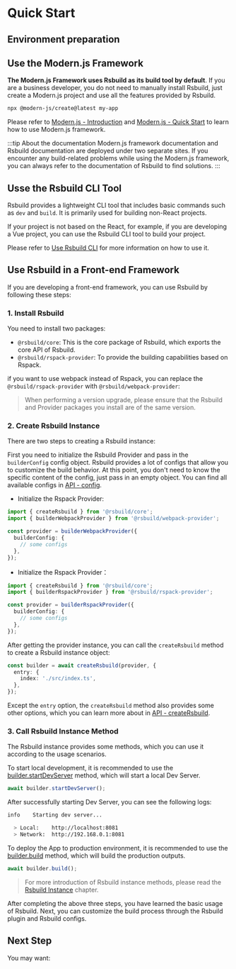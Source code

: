 # Quick Start

## Environment preparation


<NodeVersion />

## Use the Modern.js Framework

**The Modern.js Framework uses Rsbuild as its build tool by default**. If you are a business developer, you do not need to manually install Rsbuild, just create a Modern.js project and use all the features provided by Rsbuild.

```bash
npx @modern-js/create@latest my-app
```

Please refer to [Modern.js - Introduction](https://modernjs.dev/en/guides/get-started/introduction.html) and [Modern.js - Quick Start](https://modernjs.dev/en/guides/get-started/quick-start.html) to learn how to use Modern.js framework.

:::tip About the documentation
Modern.js framework documentation and Rsbuild documentation are deployed under two separate sites. If you encounter any build-related problems while using the Modern.js framework, you can always refer to the documentation of Rsbuild to find solutions.
:::

## Usse the Rsbuild CLI Tool

Rsbuild provides a lightweight CLI tool that includes basic commands such as `dev` and `build`. It is primarily used for building non-React projects.

If your project is not based on the React, for example, if you are developing a Vue project, you can use the Rsbuild CLI tool to build your project.

Please refer to [Use Rsbuild CLI](/guide/basic/builder-cli) for more information on how to use it.

## Use Rsbuild in a Front-end Framework

If you are developing a front-end framework, you can use Rsbuild by following these steps:

### 1. Install Rsbuild

You need to install two packages:

- `@rsbuild/core`: This is the core package of Rsbuild, which exports the core API of Rsbuild.
- `@rsbuild/rspack-provider`: To provide the building capabilities based on Rspack.


<PackageManagerTabs command="add @rsbuild/core @rsbuild/rspack-provider -D" />

if you want to use webpack instead of Rspack, you can replace the `@rsbuild/rspack-provider` with `@rsbuild/webpack-provider`:

> When performing a version upgrade, please ensure that the Rsbuild and Provider packages you install are of the same version.

### 2. Create Rsbuild Instance

There are two steps to creating a Rsbuild instance:

First you need to initialize the Rsbuild Provider and pass in the `builderConfig` config object. Rsbuild provides a lot of configs that allow you to customize the build behavior. At this point, you don't need to know the specific content of the config, just pass in an empty object. You can find all available configs in [API - config](/en/api/#config).

- Initialize the Rspack Provider:

```ts
import { createRsbuild } from '@rsbuild/core';
import { builderWebpackProvider } from '@rsbuild/webpack-provider';

const provider = builderWebpackProvider({
  builderConfig: {
    // some configs
  },
});
```

- Initialize the Rspack Provider：

```ts
import { createRsbuild } from '@rsbuild/core';
import { builderRspackProvider } from '@rsbuild/rspack-provider';

const provider = builderRspackProvider({
  builderConfig: {
    // some configs
  },
});
```

After getting the provider instance, you can call the `createRsbuild` method to create a Rsbuild instance object:

```ts
const builder = await createRsbuild(provider, {
  entry: {
    index: './src/index.ts',
  },
});
```

Except the `entry` option, the `createRsbuild` method also provides some other options, which you can learn more about in [API - createRsbuild](/en/api/builder-core.html#createbuilder).

### 3. Call Rsbuild Instance Method

The Rsbuild instance provides some methods, which you can use it according to the usage scenarios.

To start local development, it is recommended to use the [builder.startDevServer](/en/api/builder-instance.html#builder-startdevserver) method, which will start a local Dev Server.

```ts
await builder.startDevServer();
```

After successfully starting Dev Server, you can see the following logs:

```bash
info    Starting dev server...

  > Local:    http://localhost:8081
  > Network:  http://192.168.0.1:8081
```

To deploy the App to production environment, it is recommended to use the [builder.build](/en/api/builder-instance.html#builder-build) method, which will build the production outputs.

```ts
await builder.build();
```

> For more introduction of Rsbuild instance methods, please read the [Rsbuild Instance](/en/api/builder-instance.html) chapter.

After completing the above three steps, you have learned the basic usage of Rsbuild. Next, you can customize the build process through the Rsbuild plugin and Rsbuild configs.

## Next Step

You may want:


<NextSteps>
  <Step
    href="/guide/glossary.html"
    title="Glossary"
    description="Learn about Rsbuild related concepts"
  />
  <Step
    href="/guide/features.html"
    title="All Features"
    description="Learn all features of Rsbuild"
  />
  <Step
    href="/api/index.html"
    title="API Reference"
    description="View detailed API documentation"
  />
</NextSteps>
